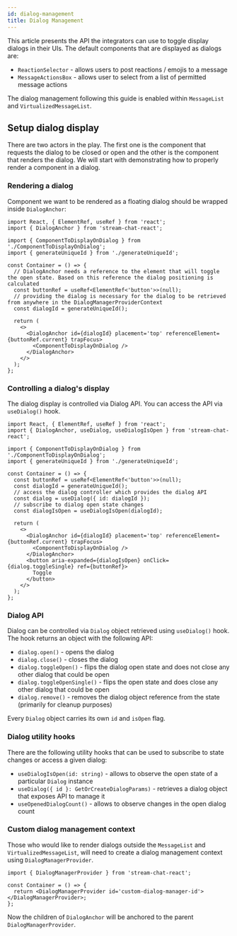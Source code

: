 ```yaml
---
id: dialog-management
title: Dialog Management
---
```


This article presents the API the integrators can use to toggle display dialogs in their UIs. The default components that are displayed as dialogs are:

- `ReactionSelector` - allows users to post reactions / emojis to a message
- `MessageActionsBox` - allows user to select from a list of permitted message actions

The dialog management following this guide is enabled within `MessageList` and `VirtualizedMessageList`.

## Setup dialog display

There are two actors in the play. The first one is the component that requests the dialog to be closed or open and the other is the component that renders the dialog. We will start with demonstrating how to properly render a component in a dialog.

### Rendering a dialog

Component we want to be rendered as a floating dialog should be wrapped inside `DialogAnchor`:

```tsx
import React, { ElementRef, useRef } from 'react';
import { DialogAnchor } from 'stream-chat-react';

import { ComponentToDisplayOnDialog } from './ComponentToDisplayOnDialog';
import { generateUniqueId } from './generateUniqueId';

const Container = () => {
  // DialogAnchor needs a reference to the element that will toggle the open state. Based on this reference the dialog positioning is calculated
  const buttonRef = useRef<ElementRef<'button'>>(null);
  // providing the dialog is necessary for the dialog to be retrieved from anywhere in the DialogManagerProviderContext
  const dialogId = generateUniqueId();

  return (
    <>
      <DialogAnchor id={dialogId} placement='top' referenceElement={buttonRef.current} trapFocus>
        <ComponentToDisplayOnDialog />
      </DialogAnchor>
    </>
  );
};
```

### Controlling a dialog's display

The dialog display is controlled via Dialog API. You can access the API via `useDialog()` hook.

```tsx
import React, { ElementRef, useRef } from 'react';
import { DialogAnchor, useDialog, useDialogIsOpen } from 'stream-chat-react';

import { ComponentToDisplayOnDialog } from './ComponentToDisplayOnDialog';
import { generateUniqueId } from './generateUniqueId';

const Container = () => {
  const buttonRef = useRef<ElementRef<'button'>>(null);
  const dialogId = generateUniqueId();
  // access the dialog controller which provides the dialog API
  const dialog = useDialog({ id: dialogId });
  // subscribe to dialog open state changes
  const dialogIsOpen = useDialogIsOpen(dialogId);

  return (
    <>
      <DialogAnchor id={dialogId} placement='top' referenceElement={buttonRef.current} trapFocus>
        <ComponentToDisplayOnDialog />
      </DialogAnchor>
      <button aria-expanded={dialogIsOpen} onClick={dialog.toggleSingle} ref={buttonRef}>
        Toggle
      </button>
    </>
  );
};
```

### Dialog API

Dialog can be controlled via `Dialog` object retrieved using `useDialog()` hook. The hook returns an object with the following API:

- `dialog.open()` - opens the dialog
- `dialog.close()` - closes the dialog
- `dialog.toggleOpen()` - flips the dialog open state and does not close any other dialog that could be open
- `dialog.toggleOpenSingle()` - flips the open state and does close any other dialog that could be open
- `dialog.remove()` - removes the dialog object reference from the state (primarily for cleanup purposes)

Every `Dialog` object carries its own `id` and `isOpen` flag.

### Dialog utility hooks

There are the following utility hooks that can be used to subscribe to state changes or access a given dialog:

- `useDialogIsOpen(id: string)` - allows to observe the open state of a particular `Dialog` instance
- `useDialog({ id }: GetOrCreateDialogParams)` - retrieves a dialog object that exposes API to manage it
- `useOpenedDialogCount()` - allows to observe changes in the open dialog count

### Custom dialog management context

Those who would like to render dialogs outside the `MessageList` and `VirtualizedMessageList`, will need to create a dialog management context using `DialogManagerProvider`.

```tsx
import { DialogManagerProvider } from 'stream-chat-react';

const Container = () => {
  return <DialogManagerProvider id='custom-dialog-manager-id'></DialogManagerProvider>;
};
```

Now the children of `DialogAnchor` will be anchored to the parent `DialogManagerProvider`.
